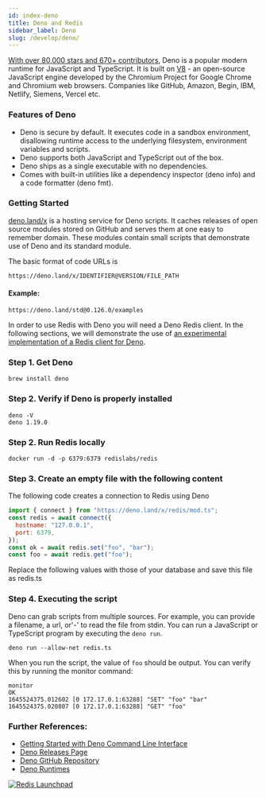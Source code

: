 ```yaml
---
id: index-deno
title: Deno and Redis
sidebar_label: Deno 
slug: /develop/deno/
---
```



[With over 80,000 stars and 670+ contributors](https://github.com/denoland/deno), Deno is a popular modern runtime for JavaScript and TypeScript. It is built on [V8](https://v8.dev/) - an open-source JavaScript engine developed by the Chromium Project for Google Chrome and Chromium web browsers. Companies like GitHub, Amazon, Begin, IBM, Netlify, Siemens, Vercel etc.

### Features of Deno


- Deno is secure by default. It executes code in a sandbox environment, disallowing runtime access to the underlying filesystem, environment variables and scripts.  
- Deno supports both JavaScript and TypeScript out of the box.
- Deno ships as a single executable with no dependencies.
- Comes with built-in utilities like a dependency inspector (deno info) and a code formatter (deno fmt).


### Getting Started

[deno.land/x](https://deno.land/x) is a hosting service for Deno scripts. It caches releases of open source modules stored on GitHub and serves them at one easy to remember domain. These modules contain small scripts that demonstrate use of Deno and its standard module.

The basic format of code URLs is 

```
https://deno.land/x/IDENTIFIER@VERSION/FILE_PATH 
```

#### Example: 
 
```
https://deno.land/std@0.126.0/examples
```


In order to use Redis with Deno you will need a Deno Redis client. In the following sections, we will demonstrate the use of [an experimental implementation of a Redis client for Deno](https://deno.land/x/redis@v0.25.3). 




### Step 1. Get Deno 


```
brew install deno
```

### Step 2. Verify if Deno is properly installed

```
deno -V
deno 1.19.0
```


### Step 2. Run Redis locally
 
```
docker run -d -p 6379:6379 redislabs/redis
```

### Step 3. Create an empty file with the following content


The following code creates a connection to Redis using Deno

```javascript
import { connect } from "https://deno.land/x/redis/mod.ts";
const redis = await connect({
  hostname: "127.0.0.1",
  port: 6379,
});
const ok = await redis.set("foo", "bar");
const foo = await redis.get("foo");
```

Replace the following values with those of your database and save this file as redis.ts

### Step 4. Executing the script

Deno can grab scripts from multiple sources.  For example, you can provide a filename, a url, or'-' to read the file from stdin. 
You can run a JavaScript or TypeScript program by executing the ```deno run```.


```
deno run --allow-net redis.ts

```

When you run the script, the value of `foo` should be output. You can verify this by running the monitor command:

```
monitor
OK
1645524375.012602 [0 172.17.0.1:63288] "SET" "foo" "bar"
1645524375.020807 [0 172.17.0.1:63288] "GET" "foo"

```



### Further References:

- [Getting Started with Deno Command Line Interface](https://deno.land/manual@v1.19.0/getting_started/command_line_interface)
- [Deno Releases Page](https://github.com/denoland/deno/releases)
- [Deno GitHub Repository](https://github.com/denoland/deno)
- [Deno Runtimes](https://deno.land/manual@v1.19.0/runtime)


 

<div>
<a href="https://launchpad.redis.com" target="_blank" rel="noopener" className="link"> <img src="/img/launchpad.png"  className="thumb" loading="lazy" alt="Redis Launchpad" /></a>
</div> 

